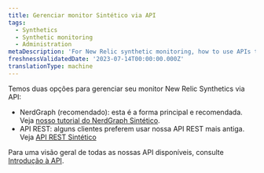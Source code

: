 ```yaml
---
title: Gerenciar monitor Sintético via API
tags:
  - Synthetics
  - Synthetic monitoring
  - Administration
metaDescription: 'For New Relic synthetic monitoring, how to use APIs to manage monitors.'
freshnessValidatedDate: '2023-07-14T00:00:00.000Z'
translationType: machine
---
```


Temos duas opções para gerenciar seu monitor New Relic Synthetics via API:

* NerdGraph (recomendado): esta é a forma principal e recomendada. Veja [nosso tutorial do NerdGraph Sintético](/docs/apis/nerdgraph/examples/nerdgraph-synthetics-tutorial).
* API REST: alguns clientes preferem usar nossa API REST mais antiga. Veja [API REST Sintético](/docs/apis/synthetics-rest-api/monitor-examples/manage-synthetics-monitors-rest-api)

Para uma visão geral de todas as nossas API disponíveis, consulte [Introdução à API](/docs/apis/getting-started/introduction-new-relic-apis).